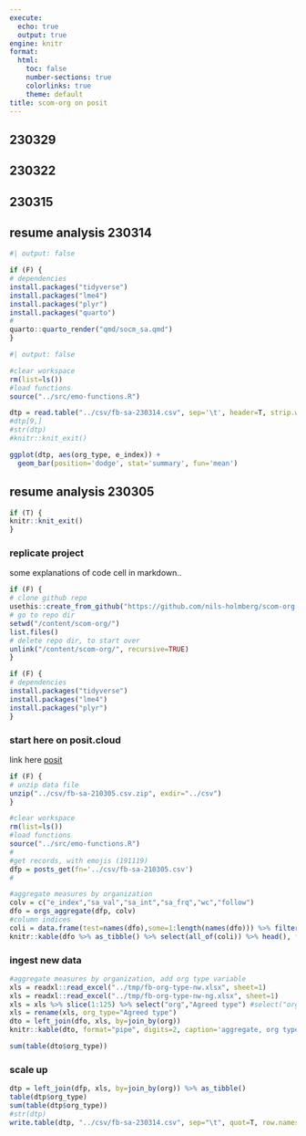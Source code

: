 ```yaml
---
execute:
  echo: true
  output: true
engine: knitr
format:
  html:
    toc: false
    number-sections: true
    colorlinks: true
    theme: default
title: scom-org on posit
---
```


## 230329

## 230322

## 230315

## resume analysis 230314

```r
#| output: false

if (F) {
# dependencies
install.packages("tidyverse")
install.packages("lme4")
install.packages("plyr")
install.packages("quarto")
#
quarto::quarto_render("qmd/socm_sa.qmd")
}
```

```r
#| output: false

#clear workspace
rm(list=ls())
#load functions
source("../src/emo-functions.R")
```

```r
dtp = read.table("../csv/fb-sa-230314.csv", sep='\t', header=T, strip.white=TRUE, stringsAsFactors=FALSE)
#dtp[9,]
#str(dtp)
#knitr::knit_exit()
```

```r
ggplot(dtp, aes(org_type, e_index)) +
  geom_bar(position='dodge', stat='summary', fun='mean')
```

## resume analysis 230305

```r
if (T) {
knitr::knit_exit()
}
```

### replicate project

some explanations of code cell in markdown..

```r
if (F) {
# clone github repo
usethis::create_from_github("https://github.com/nils-holmberg/scom-org.git", destdir = "/content/", fork = FALSE)
# go to repo dir
setwd("/content/scom-org/")
list.files()
# delete repo dir, to start over
unlink("/content/scom-org/", recursive=TRUE)
}
```

```r
if (F) {
# dependencies
install.packages("tidyverse")
install.packages("lme4")
install.packages("plyr")
}
```

### start here on posit.cloud

link here [posit](https://posit.cloud)

```r
if (F) {
# unzip data file
unzip("../csv/fb-sa-210305.csv.zip", exdir="../csv")
}
```

```r
#clear workspace
rm(list=ls())
#load functions
source("../src/emo-functions.R")
#
#get records, with emojis (191119)
dfp = posts_get(fn='../csv/fb-sa-210305.csv')
#
```

```r
#aggregate measures by organization
colv = c("e_index","sa_val","sa_int","sa_frq","wc","follow")
dfo = orgs_aggregate(dfp, colv)
#column indices
coli = data.frame(test=names(dfo),some=1:length(names(dfo))) %>% filter(!grepl("_se|frq|wc",test)) %>% pull(some)
knitr::kable(dfo %>% as_tibble() %>% select(all_of(coli)) %>% head(), format="pipe", digits=2, caption='aggregate', booktabs=TRUE)
```

### ingest new data

```r
#aggregate measures by organization, add org type variable
xls = readxl::read_excel("../tmp/fb-org-type-nw.xlsx", sheet=1)
xls = readxl::read_excel("../tmp/fb-org-type-nw-ng.xlsx", sheet=1)
xls = xls %>% slice(1:125) %>% select("org","Agreed type") #select("org","Typ")
xls = rename(xls, org_type="Agreed type")
dto = left_join(dfo, xls, by=join_by(org))
knitr::kable(dto, format="pipe", digits=2, caption='aggregate, org type', booktabs=TRUE)
```

```r
sum(table(dto$org_type))
```

### scale up

```r
dtp = left_join(dfp, xls, by=join_by(org)) %>% as_tibble()
table(dtp$org_type)
sum(table(dtp$org_type))
#str(dtp)
write.table(dtp, "../csv/fb-sa-230314.csv", sep="\t", quot=T, row.names=F)
```








